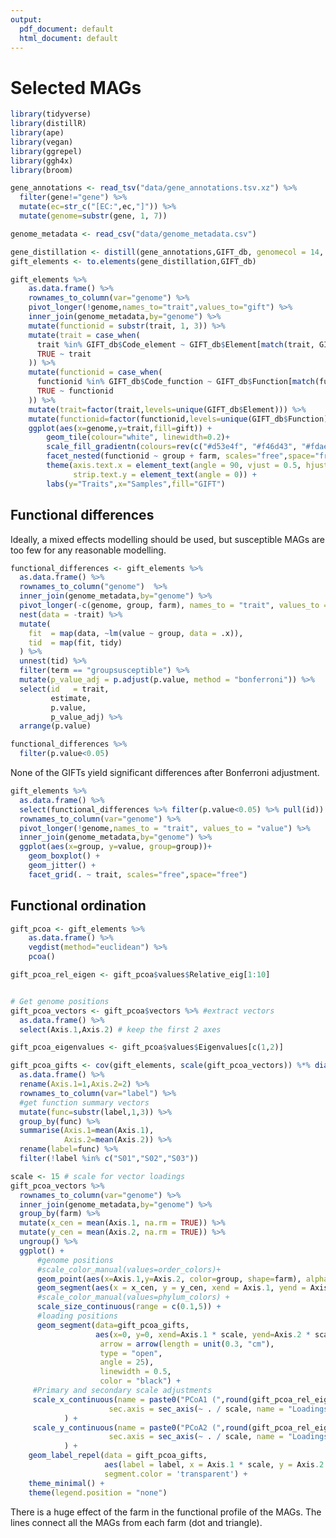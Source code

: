 ```yaml
---
output:
  pdf_document: default
  html_document: default
---
```

# Selected MAGs

```r
library(tidyverse)
library(distillR)
library(ape)
library(vegan)
library(ggrepel)
library(ggh4x)
library(broom)

```

```r
gene_annotations <- read_tsv("data/gene_annotations.tsv.xz") %>% 
  filter(gene!="gene") %>% 
  mutate(ec=str_c("[EC:",ec,"]")) %>% 
  mutate(genome=substr(gene, 1, 7))

genome_metadata <- read_csv("data/genome_metadata.csv")
```

```r
gene_distillation <- distill(gene_annotations,GIFT_db, genomecol = 14, annotcol = c(5,6), verbosity=F)
gift_elements <- to.elements(gene_distillation,GIFT_db)
```

```r
gift_elements %>%
    as.data.frame() %>%
    rownames_to_column(var="genome") %>%
    pivot_longer(!genome,names_to="trait",values_to="gift") %>%
    inner_join(genome_metadata,by="genome") %>% 
    mutate(functionid = substr(trait, 1, 3)) %>%
    mutate(trait = case_when(
      trait %in% GIFT_db$Code_element ~ GIFT_db$Element[match(trait, GIFT_db$Code_element)],
      TRUE ~ trait
    )) %>%
    mutate(functionid = case_when(
      functionid %in% GIFT_db$Code_function ~ GIFT_db$Function[match(functionid, GIFT_db$Code_function)],
      TRUE ~ functionid
    )) %>%
    mutate(trait=factor(trait,levels=unique(GIFT_db$Element))) %>%
    mutate(functionid=factor(functionid,levels=unique(GIFT_db$Function))) %>%
    ggplot(aes(x=genome,y=trait,fill=gift)) +
        geom_tile(colour="white", linewidth=0.2)+
        scale_fill_gradientn(colours=rev(c("#d53e4f", "#f46d43", "#fdae61", "#fee08b", "#e6f598", "#abdda4", "#ddf1da")))+
        facet_nested(functionid ~ group + farm, scales="free",space="free") +
        theme(axis.text.x = element_text(angle = 90, vjust = 0.5, hjust=1),
              strip.text.y = element_text(angle = 0)) + 
        labs(y="Traits",x="Samples",fill="GIFT")
```


## Functional differences

Ideally, a mixed effects modelling should be used, but susceptible MAGs are too few for any reasonable modelling.

```r
functional_differences <- gift_elements %>%
  as.data.frame() %>%
  rownames_to_column("genome")  %>%
  inner_join(genome_metadata,by="genome") %>% 
  pivot_longer(-c(genome, group, farm), names_to = "trait", values_to = "value") %>%
  nest(data = -trait) %>%                                              
  mutate(
    fit  = map(data, ~lm(value ~ group, data = .x)),
    tid  = map(fit, tidy) 
  ) %>% 
  unnest(tid) %>% 
  filter(term == "groupsusceptible") %>%
  mutate(p_value_adj = p.adjust(p.value, method = "bonferroni")) %>% 
  select(id   = trait,
         estimate,
         p.value,
         p_value_adj) %>% 
  arrange(p.value)

functional_differences %>% 
  filter(p.value<0.05)
```

None of the GIFTs yield significant differences after Bonferroni adjustment.

```r
gift_elements %>% 
  as.data.frame() %>% 
  select(functional_differences %>% filter(p.value<0.05) %>% pull(id)) %>% 
  rownames_to_column(var="genome") %>% 
  pivot_longer(!genome,names_to = "trait", values_to = "value") %>% 
  inner_join(genome_metadata,by="genome") %>% 
  ggplot(aes(x=group, y=value, group=group))+
    geom_boxplot() +
    geom_jitter() +
    facet_grid(. ~ trait, scales="free",space="free")

```

## Functional ordination 

```r
gift_pcoa <- gift_elements %>%
    as.data.frame() %>%
    vegdist(method="euclidean") %>%
    pcoa()

gift_pcoa_rel_eigen <- gift_pcoa$values$Relative_eig[1:10]


# Get genome positions
gift_pcoa_vectors <- gift_pcoa$vectors %>% #extract vectors
  as.data.frame() %>% 
  select(Axis.1,Axis.2) # keep the first 2 axes

gift_pcoa_eigenvalues <- gift_pcoa$values$Eigenvalues[c(1,2)]

gift_pcoa_gifts <- cov(gift_elements, scale(gift_pcoa_vectors)) %*% diag((gift_pcoa_eigenvalues/(nrow(gift_elements)-1))^(-0.5)) %>%
  as.data.frame() %>% 
  rename(Axis.1=1,Axis.2=2) %>% 
  rownames_to_column(var="label") %>% 
  #get function summary vectors
  mutate(func=substr(label,1,3)) %>% 
  group_by(func) %>% 
  summarise(Axis.1=mean(Axis.1),
            Axis.2=mean(Axis.2)) %>% 
  rename(label=func) %>% 
  filter(!label %in% c("S01","S02","S03"))

```

```r

scale <- 15 # scale for vector loadings
gift_pcoa_vectors %>% 
  rownames_to_column(var="genome") %>% 
  inner_join(genome_metadata,by="genome") %>% 
  group_by(farm) %>%
  mutate(x_cen = mean(Axis.1, na.rm = TRUE)) %>%
  mutate(y_cen = mean(Axis.2, na.rm = TRUE)) %>%
  ungroup() %>% 
  ggplot() +
      #genome positions
      #scale_color_manual(values=order_colors)+
      geom_point(aes(x=Axis.1,y=Axis.2, color=group, shape=farm), alpha=0.9, size=4) +
      geom_segment(aes(x = x_cen, y = y_cen, xend = Axis.1, yend = Axis.2, group=farm), alpha = 0.9, color="grey", show.legend = FALSE) +
      #scale_color_manual(values=phylum_colors) +
      scale_size_continuous(range = c(0.1,5)) +
      #loading positions
      geom_segment(data=gift_pcoa_gifts, 
                   aes(x=0, y=0, xend=Axis.1 * scale, yend=Axis.2 * scale),
                    arrow = arrow(length = unit(0.3, "cm"), 
                    type = "open", 
                    angle = 25),
                    linewidth = 0.5, 
                    color = "black") +
     #Primary and secondary scale adjustments
     scale_x_continuous(name = paste0("PCoA1 (",round(gift_pcoa_rel_eigen[1]*100, digits = 2), " %)"),
                      sec.axis = sec_axis(~ . / scale, name = "Loadings on PCoA1")
            ) +
     scale_y_continuous(name = paste0("PCoA2 (",round(gift_pcoa_rel_eigen[2]*100, digits = 2), " %)"),
                      sec.axis = sec_axis(~ . / scale, name = "Loadings on PCoA2")
            ) +
    geom_label_repel(data = gift_pcoa_gifts,
                     aes(label = label, x = Axis.1 * scale, y = Axis.2 * scale),
                     segment.color = 'transparent') +
    theme_minimal() + 
    theme(legend.position = "none")

```

There is a huge effect of the farm in the functional profile of the MAGs. The lines connect all the MAGs from each farm (dot and triangle).